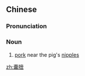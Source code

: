 ==Chinese==
{{zh-forms}}

===Pronunciation===
{{zh-pron
|m=囊chuài
|cat=n
}}

===Noun===
{{zh-noun}}

# [[pork]] near the pig's [[nipples]]

[[zh:囊膪]]